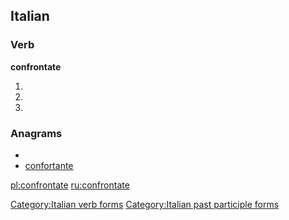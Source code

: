 ==Italian==

===Verb===
'''confrontate'''

# {{form of|[[second-person|Second-person]] [[plural]] [[present tense]]|confrontare|lang=Italian}}
# {{conjugation of|confrontare||2|p|imp|lang=it}}
# {{form of|[[feminine|Feminine]] plural|confrontato}}

===Anagrams===
* {{alphagram|acefnnoortt}}
* [[confortante#Italian|confortante]]

[[Category:Italian verb forms]]
[[Category:Italian past participle forms]]

[[pl:confrontate]]
[[ru:confrontate]]